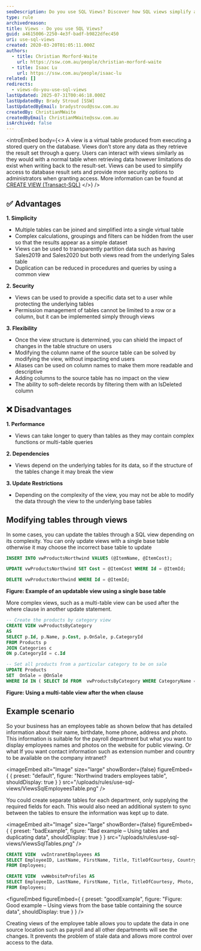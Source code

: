 ```yaml
---
seoDescription: Do you use SQL Views? Discover how SQL views simplify access to database result sets, provide more security options, and reduce data duplication. Learn how to create and modify views for improved database management.
type: rule
archivedreason:
title: Views - Do you use SQL Views?
guid: a4615006-2250-4e3f-badf-b9822dfec450
uri: use-sql-views
created: 2020-03-20T01:05:11.000Z
authors:
  - title: Christian Morford-Waite
    url: https://ssw.com.au/people/christian-morford-waite
  - title: Isaac Lu
    url: https://ssw.com.au/people/isaac-lu
related: []
redirects:
  - views-do-you-use-sql-views
lastUpdated: 2025-07-31T00:46:18.000Z
lastUpdatedBy: Brady Stroud [SSW]
lastUpdatedByEmail: bradystroud@ssw.com.au
createdBy: ChristianMWaite
createdByEmail: ChristianMWaite@ssw.com.au
isArchived: false
---
```


<introEmbed
  body={<>
A view is a virtual table produced from executing a stored query on the database. Views don’t store any data as they retrieve the result set through a query. Users can interact with views similarly as they would with a normal table when retrieving data however limitations do exist when writing back to the result-set. Views can be used to simplify access to database result sets and provide more security options to administrators when granting access. More information can be found at [CREATE VIEW (Transact-SQL)](https://docs.microsoft.com/en-us/sql/t-sql/statements/create-view-transact-sql?view=sql-server-ver15&WT.mc_id=DP-MVP-33518)
  </>}
/>
## ✅ Advantages

**1. Simplicity**

* Multiple tables can be joined and simplified into a single virtual table
* Complex calculations, groupings and filters can be hidden from the user so that the results appear as a simple dataset
* Views can be used to transparently partition data such as having Sales2019 and Sales2020 but both views read from the underlying Sales table
* Duplication can be reduced in procedures and queries by using a common view

**2. Security**

* Views can be used to provide a specific data set to a user while protecting the underlying tables
* Permission management of tables cannot be limited to a row or a column, but it can be implemented simply through views

**3. Flexibility**

* Once the view structure is determined, you can shield the impact of changes in the table structure on users
* Modifying the column name of the source table can be solved by modifying the view, without impacting end users
* Aliases can be used on column names to make them more readable and descriptive
* Adding columns to the source table has no impact on the view
* The ability to soft-delete records by filtering them with an IsDeleted column

## ❌ Disadvantages

**1. Performance**

* Views can take longer to query than tables as they may contain complex functions or multi-table queries

**2. Dependencies**

* Views depend on the underlying tables for its data, so if the structure of the tables change it may break the view

**3. Update Restrictions**

* Depending on the complexity of the view, you may not be able to modify the data through the view to the underlying base tables

## Modifying tables through views

In some cases, you can update the tables through a SQL view depending on its complexity. You can only update views with a single base table otherwise it may choose the incorrect base table to update

```sql
INSERT INTO vwProductsNorthwind VALUES (@ItemName, @ItemCost);

UPDATE vwProductsNorthwind SET Cost = @ItemCost WHERE Id = @ItemId;

DELETE vwProductsNorthwind WHERE Id = @ItemId;
```

**Figure: Example of an updatable view using a single base table**

More complex views, such as a multi-table view can be used after the where clause in another update statement.

```sql
-- Create the products by category view
CREATE VIEW vwProductsByCategory
AS
SELECT p.Id, p.Name, p.Cost, p.OnSale, p.CategoryId
FROM Products p
JOIN Categories c
ON p.CategoryId = c.Id

-- Set all products from a particular category to be on sale
UPDATE Products
SET  OnSale = @OnSale
WHERE Id IN ( SELECT Id FROM  vwProductsByCategory WHERE CategoryName = @CategoryName )
```

**Figure: Using a multi-table view after the when clause**

## Example scenario

So your business has an employees table as shown below that has detailed information about their name, birthdate, home phone, address and photo. This information is suitable for the payroll department but what you want to display employees names and photos on the website for public viewing. Or what If you want contact information such as extension number and country to be available on the company intranet?


<imageEmbed
  alt="Image"
  size="large"
  showBorder={false}
  figureEmbed={ {
    preset: "default",
    figure: "Northwind traders employees table",
    shouldDisplay: true
  } }
  src="/uploads/rules/use-sql-views/ViewsSqlEmployeesTable.png"
/>

You could create separate tables for each department, only supplying the required fields for each.
This would also need an additional system to sync between the tables to ensure the information was kept up to date.

<imageEmbed
  alt="Image"
  size="large"
  showBorder={false}
  figureEmbed={ {
    preset: "badExample",
    figure: "Bad example – Using tables and duplicating data",
    shouldDisplay: true
  } }
  src="/uploads/rules/use-sql-views/ViewsSqlTables.png"
/>

```sql
CREATE VIEW  vwIntranetEmployees AS
SELECT EmployeeID, LastName, FirstName, Title, TitleOfCourtesy, Country, Extension, Photo, PhotoPath
FROM Employees;

CREATE VIEW  vwWebsiteProfiles AS
SELECT EmployeeID, LastName, FirstName, Title, TitleOfCourtesy, Photo, PhotoPath
FROM Employees;
```

<figureEmbed figureEmbed={ {
  preset: "goodExample",
  figure: "Figure: Good example – Using views from the base table containing the source data",
  shouldDisplay: true
} } />


Creating views of the employee table allows you to update the data in one source location such as payroll and all other departments will see the changes. It prevents the problem of stale data and allows more control over access to the data.
